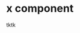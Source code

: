
<Meta title="Core|DataTable" component={DataTable} />

# x component

tktk

<Preview>
  <Story name="Basic">
    <DataTable
      captionTop={'captionTop'}
      captionBottom={'captionBottom'}
      headers={[
        {
          contents: 'Year',
          columnType: 'number',
          columnName: 'appointed',
        },
        {
          contents: 'Editor',
          columnName: 'name',
        },
      ]}
      rows={[
        { appointed: '1945', name: 'Hargreaves Parkinson' },
        { appointed: '1949', name: 'Sir Gordon Newton' },
        { appointed: '1973', name: 'Fredy Fisher' },
        { appointed: '1981', name: 'Sir Geoffrey Owen' },
        { appointed: '1991', name: 'Richard Lambert' },
        { appointed: '2001', name: 'Andrew Gowers' },
        { appointed: '2006', name: 'Lionel Barber' },
      ]}
      responsive={'flat'}
      isHeaderHidden={false}
      isSortable={false}
      isStriped={false}
      isLinedHorizontal={false}
      isLinedVertical={false}
      isCompact={false}
    />
  </Story>
</Preview>
